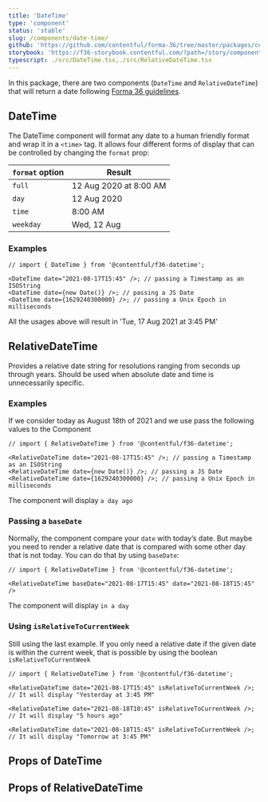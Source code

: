 ```yaml
---
title: 'DateTime'
type: 'component'
status: 'stable'
slug: /components/date-time/
github: 'https://github.com/contentful/forma-36/tree/master/packages/components/datetime'
storybook: 'https://f36-storybook.contentful.com/?path=/story/components-datetime--basic'
typescript: ./src/DateTime.tsx,./src/RelativeDateTime.tsx
---
```



In this package, there are two components (`DateTime` and `RelativeDateTime`) that will return a date following [Forma 36 guidelines](https://f36.contentful.com/guidelines/date-and-time/).

## DateTime

The DateTime component will format any date to a human friendly format and wrap it in a `<time>` tag.
It allows four different forms of display that can be controlled by changing the `format` prop:

| `format` option | Result                 |
| --------------- | ---------------------- |
| `full`          | 12 Aug 2020 at 8:00 AM |
| `day`           | 12 Aug 2020            |
| `time`          | 8:00 AM                |
| `weekday`       | Wed, 12 Aug            |

### Examples

```tsx
// import { DateTime } from '@contentful/f36-datetime';

<DateTime date="2021-08-17T15:45" />; // passing a Timestamp as an ISOString
<DateTime date={new Date()} />; // passing a JS Date
<DateTime date={1629240300000} />; // passing a Unix Epoch in milliseconds
```

All the usages above will result in 'Tue, 17 Aug 2021 at 3:45 PM'

## RelativeDateTime

Provides a relative date string for resolutions ranging from seconds up through years. Should be used when absolute date and time is unnecessarily specific.

### Examples

If we consider today as August 18th of 2021 and we use pass the following values to the Component

```tsx
// import { RelativeDateTime } from '@contentful/f36-datetime';

<RelativeDateTime date="2021-08-17T15:45" />; // passing a Timestamp as an ISOString
<RelativeDateTime date={new Date()} />; // passing a JS Date
<RelativeDateTime date={1629240300000} />; // passing a Unix Epoch in milliseconds
```

The component will display `a day ago`

### Passing a `baseDate`

Normally, the component compare your `date` with today’s date. But maybe you need to render a relative date
that is compared with some other day that is not today. You can do that by using `baseDate`:

```tsx
// import { RelativeDateTime } from '@contentful/f36-datetime';

<RelativeDateTime baseDate="2021-08-17T15:45" date="2021-08-18T15:45" />
```

The component will display `in a day`

### Using `isRelativeToCurrentWeek`

Still using the last example. If you only need a relative date if the given date is within the current week,
that is possible by using the boolean `isRelativeToCurrentWeek`

```tsx
// import { RelativeDateTime } from '@contentful/f36-datetime';

<RelativeDateTime date="2021-08-17T15:45" isRelativeToCurrentWeek />; // It will display "Yesterday at 3:45 PM"

<RelativeDateTime date="2021-08-18T10:45" isRelativeToCurrentWeek />; // It will display "5 hours ago"

<RelativeDateTime date="2021-08-18T15:45" isRelativeToCurrentWeek />; // It will display "Tomorrow at 3:45 PM"
```

## Props of DateTime

<Props of="DateTime" />

## Props of RelativeDateTime

<Props of="RelativeDateTime" />
